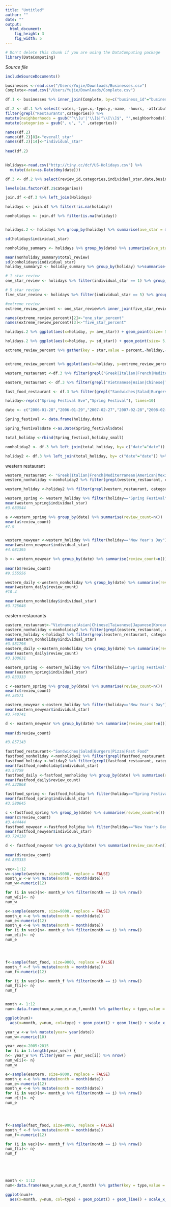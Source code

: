 ```yaml
---
title: "Untitled"
author: ""
date: ""
output: 
  html_document:
    fig_height: 3
    fig_width: 5
---
```

<!-- Don't edit in between this line and the one below -->
```r
# Don't delete this chunk if you are using the DataComputing package
library(DataComputing)
```
*Source file* 
```r
includeSourceDocuments()
```
<!-- Don't edit the material above this line -->


```r
businesses <-read.csv("/Users/Yujie/Downloads/Businesses.csv")
Complete<-read.csv("/Users/Yujie/Downloads/Complete.csv")

df.1 <- businesses %>% inner_join(Complete, by=c("business_id"="business_id"))

df.2 <- df.1 %>% select(-votes,-type.x,-type.y,-name, -hours, -attributes, -open) %>% 
filter(grepl("Restaurants",categories)) %>%
mutate(neighborhoods = gsub("^\\[u'|'\\]$|^\\[\\]$", "",neighborhoods)) %>% mutate(categories = gsub("'|^\\[|\\]$|","",categories)) %>% mutate(categories = gsub("^u","",categories)) %>% 
mutate(categories = gsub(", u", "," ,categories))

names(df.2)
names(df.2)[8]<-"overall_star"
names(df.2)[14]<-"individual_star"
  
head(df.2)
  
```

```r
Holidays<-read.csv("http://tiny.cc/dcf/US-Holidays.csv") %>%
  mutate(date=as.Date(dmy(date)))
```

```r
df.3 <- df.2 %>% select(review_id,categories,individual_star,date,business_id,review_count,overall_star,review_id ) %>% mutate(date=as.Date(date))

levels(as.factor(df.2$categories))

join.df <-df.3 %>% left_join(Holidays)

holidays <- join.df %>% filter(!is.na(holiday))

nonholidays <- join.df %>% filter(is.na(holiday))


holidays.2 <- holidays %>% group_by(holiday) %>% summarise(ave_star = mean(individual_star), sd_star = sd(individual_star), total_review = n())
```

```r

                                                                
sd(holidays$individual_star)

nonholiday_summary <- holidays %>% group_by(date) %>% summarise(ave_star = mean(individual_star), sd_star = sd(individual_star), total_review = n())

mean(nonholiday_summary$total_review)
sd(nonholidays$individual_star)
holiday_summary2 <- holiday_summary %>% group_by(holiday) %>%summarise(ave_review = mean(total_review),ave_star=mean(ave_star),ave_sd =mean(sd_star,na.rm = T))
```

```r
# 1 star review
one_star_review <- holidays %>% filter(individual_star == 1) %>% group_by(holiday) %>% summarise(count = n()) %>% mutate(percent=count/holidays.2$total_review) %>% arrange(desc(percent)) %>% mutate(rank = rank(desc(percent)))

# 5 star review
five_star_review <- holidays %>% filter(individual_star == 5) %>% group_by(holiday) %>% summarise(count = n()) %>% mutate(percent=count/holidays.2$total_review) %>% arrange(percent)

#extreme review
extreme_review_percent <- one_star_review%>% inner_join(five_star_review, by=c("holiday"="holiday")) %>% mutate(extreme_review_percent = percent.x+percent.y) %>% select(holiday,percent.x, percent.y, extreme_review_percent)%>% arrange(desc(extreme_review_percent))

names(extreme_review_percent)[2]<-"one_star_percent"
names(extreme_review_percent)[3]<-"five_star_percent"
```

```r
holidays.2 %>% ggplot(aes(x=holiday, y= ave_star)) + geom_point(size= 5, alpha= 0.3) +geom_text(aes(label=holiday,angle= 60)) + geom_hline(yintercept = 3.6)+ ylim(c(3,4.1))+ theme(axis.text.x = element_blank())

holidays.2 %>% ggplot(aes(x=holiday, y= sd_star)) + geom_point(size= 5, alpha= 0.3) +geom_text(aes(label=holiday,angle= 60)) + geom_hline(yintercept =1.3)+ ylim(c(1,1.65))+ theme(axis.text.x = element_blank())

extreme_review_percent %>% gather(key = star,value = percent,-holiday,-extreme_review_percent) %>% ggplot(aes(x=holiday, y=percent,fill=star))+geom_bar(stat = "identity",position = "dodge")


extreme_review_percent %>% ggplot(aes(x=holiday, y=extreme_review_percent))+geom_bar(stat = "identity")
```

```r
western_restaurant <-df.3 %>% filter(grepl("Greek|Italian|French|Mediterranean|American|Mexican|Steakhouse|Cajun|Polish|Hawaiian|German|Carribbean", categories))

eastern_restaurant <- df.3 %>% filter(grepl("Vietnamese|Asian|Chinese|Taiwanese|Japanese|Korean|Indian", categories))

fast_food_restaurant <- df.3 %>% filter(grepl("Sandwiches|Salad|Burgers|Pizza|Fast Food", categories))
```

```r
holiday<-rep(c("Spring Festival Eve","Spring Festival"), times=10)

date <- c("2006-01-28","2006-01-29","2007-02-27","2007-02-28","2008-02-06","2008-02-07","2009-01-25","2009-01-26","2010-02-13","2010-02-14","2011-02-02","2011-02-03","2012-01-22","2012-01-23","2013-02-10","2013-02-11","2014-01-30","2014-01-31","2015-02-18","2015-02-19")

Spring_festival <- data.frame(holiday,date)

Spring_festival$date <-as.Date(Spring_festival$date)

total_holiday <-rbind(Spring_festival,holiday_small)

nonholiday2 <- df.3 %>% left_join(total_holiday, by= c("date"="date")) %>% filter(is.na(holiday))

holiday2 <- df.3 %>% left_join(total_holiday, by= c("date"="date")) %>% filter(!is.na(holiday))

```



western restaurant
```r
western_restaurant <- "Greek|Italian|French|Mediterranean|American|Mexican|Steakhouse|Cajun|Polish|Hawaiian|German|Carribbean"
western_nonholiday <-nonholiday2 %>% filter(grepl(western_restaurant, categories))

western_holiday <-holiday2 %>% filter(grepl(western_restaurant, categories))

western_spring <- western_holiday %>% filter(holiday=="Spring Festival")
mean(western_spring$individual_star)
#3.683544

a <-western_spring %>% group_by(date) %>% summarise(review_count=n())  
mean(a$review_count)
#7.9


western_newyear <-western_holiday %>% filter(holiday=="New Year's Day") 
mean(western_newyear$individual_star)
#4.081395

b <- western_newyear %>% group_by(date) %>% summarise(review_count=n())  
 
mean(b$review_count)
#9.555556

western_daily <-western_nonholiday %>% group_by(date) %>% summarise(review_count=n())
mean(western_daily$review_count)
#10.4

mean(western_nonholiday$individual_star)
#3.725646

```
eastern restaurants
```r
eastern_restaurant<-"Vietnamese|Asian|Chinese|Taiwanese|Japanese|Korean|Indian"
eastern_nonholiday <-nonholiday2 %>% filter(grepl(eastern_restaurant, categories))
eastern_holiday <-holiday2 %>% filter(grepl(eastern_restaurant, categories))
mean(eastern_nonholiday$individual_star)
#3.581796
eastern_daily <-eastern_nonholiday %>% group_by(date) %>% summarise(review_count=n())
mean(eastern_daily$review_count)
#3.100631

eastern_spring <- eastern_holiday %>% filter(holiday=="Spring Festival")
mean(eastern_spring$individual_star)
#3.833333

c <-eastern_spring %>% group_by(date) %>% summarise(review_count=n())  
mean(c$review_count)
#4.28571

eastern_newyear <-eastern_holiday %>% filter(holiday=="New Year's Day") 
mean(eastern_newyear$individual_star)
#3.740741

d <- eastern_newyear %>% group_by(date) %>% summarise(review_count=n())  
 
mean(d$review_count)

#3.857143

```

```r
fastfood_restaurant<-"Sandwiches|Salad|Burgers|Pizza|Fast Food"
fastfood_nonholiday <-nonholiday2 %>% filter(grepl(fastfood_restaurant, categories))
fastfood_holiday <-holiday2 %>% filter(grepl(fastfood_restaurant, categories))
mean(fastfood_nonholiday$individual_star)
#3.57759
fastfood_daily <-fastfood_nonholiday %>% group_by(date) %>% summarise(review_count=n())
mean(fastfood_daily$review_count)
#4.332868

fastfood_spring <- fastfood_holiday %>% filter(holiday=="Spring Festival")
mean(fastfood_spring$individual_star)
#3.580645

c <-fastfood_spring %>% group_by(date) %>% summarise(review_count=n())  
mean(c$review_count)
#3.444444
fastfood_newyear <-fastfood_holiday %>% filter(holiday=="New Year's Day") 
mean(fastfood_newyear$individual_star)
#3.724138

d <- fastfood_newyear %>% group_by(date) %>% summarise(review_count=n())  
 
mean(d$review_count)
#4.833333
```

```r
vec<-1:12
w<-sample(western, size=9000, replace = FALSE)
month_w <-w %>% mutate(month = month(date))
num_w<-numeric(12)

for (i in vec){n<- month_w %>% filter(month == i) %>% nrow()
num_w[i]<- n}
num_w

e<-sample(eastern, size=9000, replace = FALSE)
month_e <-e %>% mutate(month = month(date))
num_e<-numeric(12)
month_e <-e %>% mutate(month = month(date))
for (i in vec){n<- month_e %>% filter(month == i) %>% nrow()
num_e[i]<- n}
num_e




f<-sample(fast_food, size=9000, replace = FALSE)
month_f <-f %>% mutate(month = month(date))
num_f<-numeric(12)

for (i in vec){n<- month_f %>% filter(month == i) %>% nrow()
num_f[i]<- n}
num_f


month <- 1:12
num<-data.frame(num_w,num_e,num_f,month) %>% gather(key = type,value = num,num_w,num_e,num_f)

ggplot(num)+
  aes(x=month, y=num, col=type) + geom_point() + geom_line() + scale_x_discrete(breaks= 1:12, label=c("Jan","Feb","Mar","Apr","May","Jun","Jul","Aug","Sep","Oct","Nov","Dec"))+ ylab("number of reviews")+ ggtitle( "Monthly variation of number of reviews")

```

```r

year_w <-w %>% mutate(year= year(date))
num_w<-numeric(10)

year_vec<-2005:2015
for (i in 1:length(year_vec)) {
n<- year_w %>% filter(year == year_vec[i]) %>% nrow()
num_w[i]<- n}
num_w

e<-sample(eastern, size=9000, replace = FALSE)
month_e <-e %>% mutate(month = month(date))
num_e<-numeric(12)
month_e <-e %>% mutate(month = month(date))
for (i in vec){n<- month_e %>% filter(month == i) %>% nrow()
num_e[i]<- n}
num_e




f<-sample(fast_food, size=9000, replace = FALSE)
month_f <-f %>% mutate(month = month(date))
num_f<-numeric(12)

for (i in vec){n<- month_f %>% filter(month == i) %>% nrow()
num_f[i]<- n}
num_f





month <- 1:12
num<-data.frame(num_w,num_e,num_f,month) %>% gather(key = type,value = num,num_w,num_e,num_f)

ggplot(num)+
  aes(x=month, y=num, col=type) + geom_point() + geom_line() + scale_x_discrete(breaks= 1:12, label=c("Jan","Feb","Mar","Apr","May","Jun","Jul","Aug","Sep","Oct","Nov","Dec"))+ ylab("number of reviews")+ ggtitle( "Monthly variation of number of reviews")

```

```r

```

